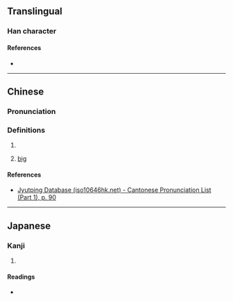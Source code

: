 {{character info/new}}
==Translingual==

===Han character===
{{Han char|rn=37|rad=大|as=04|sn=7|four=|canj=KAU,XKAU|ids=⿱大巴}}

====References====
* {{Han ref|kx=0250.130|dkj=05866|dj=0509.190|hdz=10531.040|uh=593F|ud=22847}}

----

==Chinese==
{{zh-forms}}

===Pronunciation===
{{zh-pron
|m=bā
|m-s=
|dg=
|c=baa1
|c-t=
|g=
|h=pfs=
|j=
|mb=
|md=
|mn=
|mn-t=
|w=
|x=
|mc=y
|oc=y
|cat=a
}}

===Definitions===
{{zh-hanzi}}

# {{zh-only|奤夿屯|[[Habatun]] {{gloss|village in Changping District, Beijing}}}}
# {{zh-hg}} [[big]]

====References====
* [http://www.iso10646hk.net/jp/document/download.jsp Jyutping Database (iso10646hk.net) - Cantonese Pronunciation List (Part 1), p. 90]

----

==Japanese==

===Kanji===
{{ja-kanji|grade=|rs=大04}}

# {{defn|lang=ja|sort=大04}}

====Readings====
* {{ja-readings|on=[[は]] (ha), [[へ]] (he)|kun=[[おおきい]] (ookii)}}